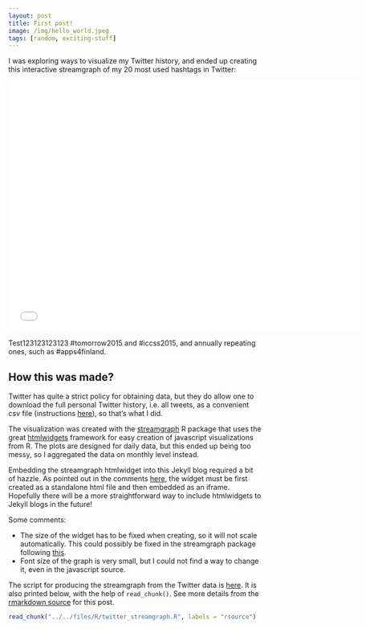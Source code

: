 ```yaml
---
layout: post
title: First post!
image: /img/hello_world.jpeg
tags: [random, exciting-stuff]
---
```


I was exploring ways to visualize my Twitter history, and ended up creating this interactive streamgraph of my 20 most used hashtags in Twitter:

<p> 
<iframe frameborder="0" width="700" height="500" 
        sandbox="allow-same-origin allow-scripts"
        scrolling="no" seamless="seamless"
        src="/files/R/twitter_streamgraph.html">
</iframe>
</p> 

Test123123123123 #tomorrow2015 and #iccss2015, and annually repeating ones, such as #apps4finland.

## How this was made?

Twitter has quite a strict policy for obtaining data, but they do allow one to download the full personal Twitter history, i.e. all tweets, as a convenient csv file (instructions [here](https://support.twitter.com/articles/20170160)), so that's what I did.

The visualization was created with the [streamgraph](http://rud.is/b/2015/02/15/introducing-the-streamgraph-htmlwidget-r-pacakge/) R package that uses the great [htmlwidgets](http://www.htmlwidgets.org/) framework for easy creation of javascript visualizations from R. The plots are designed for daily data, but this ended up being too messy, so I aggregated the data on monthly level instead.

Embedding the streamgraph htmlwidget into this Jekyll blog required a bit of hazzle. As pointed out in the comments [here](http://blog.revolutionanalytics.com/2015/07/streamgraphs-in-r.html), the widget must be first created as a standalone html file and then embedded as an iframe. Hopefully there will be a more straightforward way to include htmlwidgets to Jekyll blogs in the future!

Some comments:

* The size of the widget has to be fixed when creating, so it will not scale automatically. This could possibly be fixed in the streamgraph package following [this](http://www.htmlwidgets.org/develop_sizing.html).
* Font size of the graph is very small, but I could not find a way to change it, even in the javascript source. 

The script for producing the streamgraph from the Twitter data is [here](/files/R/twitter_streamgraph.R). It is also printed below, with the help of `read_chunk()`. See more details from the [rmarkdown source](/blog/_R/2015-08-22-twitter-streamgraph.Rmd) for this post.


```r
read_chunk("../../files/R/twitter_streamgraph.R", labels = "rsource")
```

```r
```






